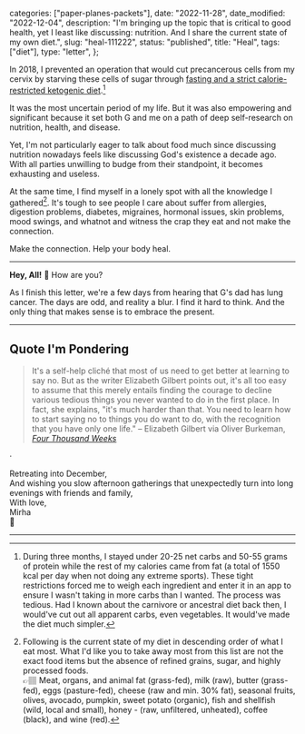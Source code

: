 
  categories: ["paper-planes-packets"],
  date: "2022-11-28",
  date_modified: "2022-12-04",
  description:
    "I'm bringing up the topic that is critical to good health, yet I least like discussing: nutrition. And I share the current state of my own diet.",
  slug: "heal-111222",
  status: "published",
  title: "Heal",
  tags: ["diet"],
  type: "letter",
};


In 2018, I prevented an operation that would cut precancerous cells from my cervix by starving these cells of sugar through [fasting and a strict calorie-restricted ketogenic diet](https://www.mirhamasala.com/fasting-keto/).[^1]

It was the most uncertain period of my life. But it was also empowering and significant because it set both G and me on a path of deep self-research on nutrition, health, and disease.

Yet, I'm not particularly eager to talk about food much since discussing nutrition nowadays feels like discussing God's existence a decade ago. With all parties unwilling to budge from their standpoint, it becomes exhausting and useless.

At the same time, I find myself in a lonely spot with all the knowledge I gathered[^2]. It's tough to see people I care about suffer from allergies, digestion problems, diabetes, migraines, hormonal issues, skin problems, mood swings, and whatnot and witness the crap they eat and not make the connection.

Make the connection. Help your body heal.

---

**Hey, All!** 🌲 How are you?

As I finish this letter, we're a few days from hearing that G's dad has lung cancer. The days are odd, and reality a blur. I find it hard to think. And the only thing that makes sense is to embrace the present.

---

## Quote I'm Pondering

> It's a self-help cliché that most of us need to get better at learning to say no. But as the writer Elizabeth Gilbert points out, it's all too easy to assume that this merely entails finding the courage to decline various tedious things you never wanted to do in the first place. In fact, she explains, "it's much harder than that. You need to learn how to start saying no to things you do want to do, with the recognition that you have only one life." – Elizabeth Gilbert via Oliver Burkeman, _[Four Thousand Weeks](https://www.amazon.com/Four-Thousand-Weeks-Management-Mortals/dp/0374159122)_

<div>·</div>

Retreating into December,\
And wishing you slow afternoon gatherings that unexpectedly turn into long evenings with friends and family,\
With love,\
Mirha\
🌱

---

[^1]: During three months, I stayed under 20-25 net carbs and 50-55 grams of protein while the rest of my calories came from fat (a total of 1550 kcal per day when not doing any extreme sports). These tight restrictions forced me to weigh each ingredient and enter it in an app to ensure I wasn't taking in more carbs than I wanted. The process was tedious. Had I known about the carnivore or ancestral diet back then, I would've cut out all apparent carbs, even vegetables. It would've made the diet much simpler.
[^2]:
    Following is the current state of my diet in descending order of what I eat most. What I'd like you to take away most from this list are not the exact food items but the absence of refined grains, sugar, and highly processed foods.\
    👉🏽 Meat, organs, and animal fat (grass-fed), milk (raw), butter (grass-fed), eggs (pasture-fed), cheese (raw and min. 30% fat), seasonal fruits, olives, avocado, pumpkin, sweet potato (organic), fish and shellfish (wild, local and small), honey - (raw, unfiltered, unheated), coffee (black), and wine (red).
